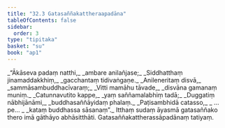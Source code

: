 ```yaml
---
title: "32.3 Gatasaññakattheraapadāna"
tableOfContents: false
sidebar:
  order: 3
type: "tipitaka"
basket: "su"
book: "ap1"
---
```



<DynamicBreadcrumb />

<Division number="10" book="ap1" bookNo="20" page="289">

<Paragraph number="3519" type="verses" book="ap1">
_“Ākāseva padaṃ natthi,_  
_ambare anilañjase;_  
_Siddhatthaṃ jinamaddakkhiṃ,_  
_gacchantaṃ tidivaṅgaṇe._  

</Paragraph>

</Division>
<Division number="11" book="ap1" bookNo="20" page="289">

<Paragraph number="3520" type="verses" book="ap1">
_Anileneritaṃ disvā,_  
_sammāsambuddhacīvaraṃ;_  
_Vitti mamāhu tāvade,_  
_disvāna gamanaṃ muniṃ._  

</Paragraph>

</Division>
<Division number="12" book="ap1" bookNo="20" page="289">

<Paragraph number="3521" type="verses" book="ap1">
_Catunnavutito kappe,_  
_yaṃ saññamalabhiṃ tadā;_  
_Duggatiṃ nābhijānāmi,_  
_buddhasaññāyidaṃ phalaṃ._  

</Paragraph>

</Division>
<Division number="13" book="ap1" bookNo="20" page="289">

<Paragraph number="3522" type="verses" book="ap1">
_Paṭisambhidā catasso,_  
_ …pe… _  
_kataṃ buddhassa sāsanaṃ”._  

</Paragraph>

<Paragraph number="3523" book="ap1">
Itthaṃ sudaṃ āyasmā gatasaññako thero imā gāthāyo abhāsitthāti.

</Paragraph>
</Division>

<Paragraph number="3524" type="center" book="ap1">
Gatasaññakattherassāpadānaṃ tatiyaṃ.
</Paragraph>
